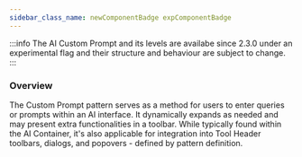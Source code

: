 ```yaml
---
sidebar_class_name: newComponentBadge expComponentBadge
---
```


:::info
The AI Custom Prompt and its levels are availabe since 2.3.0 under an experimental flag and their structure and behaviour are subject to change.
:::

### Overview

The Custom Prompt pattern serves as a method for users to enter queries or prompts within an AI interface. It dynamically expands as needed and may present extra functionalities in a toolbar. While typically found within the AI Container, it's also applicable for integration into Tool Header toolbars, dialogs, and popovers - defined by pattern definition.



